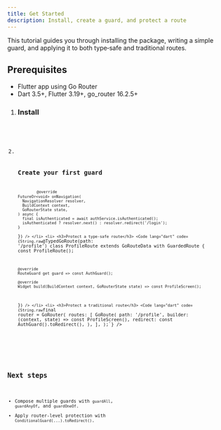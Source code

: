 ```yaml
---
title: Get Started
description: Install, create a guard, and protect a route
---
```



This tutorial guides you through installing the package, writing a simple guard, and applying it to both type‑safe and traditional routes.

## Prerequisites

- Flutter app using Go Router
- Dart 3.5+, Flutter 3.19+, go_router 16.2.5+

<Steps>
  <ol>
    <li>
      <h3>Install</h3>
      <Code lang="bash" code={String.raw`flutter pub add go_router_guards`} />
    </li>
    <li>
      <h3>Create your first guard</h3>
      <Code lang="dart" code={String.raw`class AuthGuard extends RouteGuard {
    const AuthGuard();

    @override
    FutureOr<void> onNavigation(
      NavigationResolver resolver,
      BuildContext context,
      GoRouterState state,
    ) async {
      final isAuthenticated = await authService.isAuthenticated();
      isAuthenticated ? resolver.next() : resolver.redirect('/login');
    }
}`} />
    </li>
    <li>
      <h3>Protect a type‑safe route</h3>
      <Code lang="dart" code={String.raw`@TypedGoRoute<ProfileRoute>(path: '/profile')
class ProfileRoute extends GoRouteData with GuardedRoute {
    const ProfileRoute();

    @override
    RouteGuard get guard => const AuthGuard();

    @override
    Widget build(BuildContext context, GoRouterState state) => const ProfileScreen();
  }`} />
      </li>
      <li>
        <h3>Protect a traditional route</h3>
        <Code lang="dart" code={String.raw`final router = GoRouter(
    routes: [
      GoRoute(
        path: '/profile',
        builder: (context, state) => const ProfileScreen(),
        redirect: const AuthGuard().toRedirect(),
      ),
    ],
);`} />
    </li>
  </ol>
</Steps>

## Next steps

- Compose multiple guards with `guardAll`, `guardAnyOf`, and `guardOneOf`.
- Apply router‑level protection with `ConditionalGuard(...).toRedirect()`.



